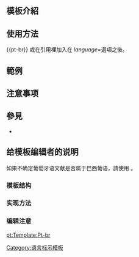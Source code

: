 <includeonly><!-- 在這裡加入模板的保護標識 --></includeonly><noinclude>{{template doc page viewed directly}}</noinclude>
<!-- 在本行下編輯模板說明 -->
== 模板介紹 ==

== 使用方法 ==
<nowiki>{{pt-br}}</nowiki> 或在引用裡加入在 ''language=''選項之後。
== 範例 ==

== 注意事项 ==

== 參見 ==
* {{tl|pt}}

== 给模板编辑者的说明 ==
如果不确定葡萄牙语文献是否属于巴西葡语，請使用{{tl|pt}} 。
=== 模板结构 ===
=== 实现方法 ===
=== 编辑注意 ===

<includeonly>
<!-- 本行下加入模板的分類 -->
[[Category:语言标示模板]]
<!-- 本行下加入模板的跨語言鏈接 -->
[[pt:Template:Pt-br]]
</includeonly>